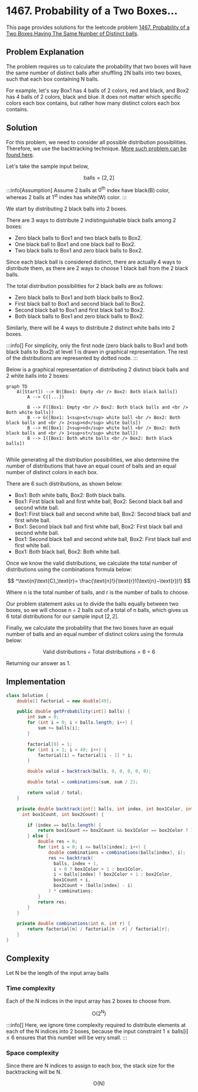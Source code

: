 
# 1467. Probability of a Two Boxes...

This page provides solutions for the leetcode problem [1467. Probability of a Two Boxes Having The Same Number of Distinct balls](https://leetcode.com/problems/probability-of-a-two-boxes-having-the-same-number-of-distinct-balls/description/).

## Problem Explanation

The problem requires us to calculate the probability that two boxes will have the same number of distinct balls after shuffling $2\text{N}$ balls into two boxes, such that each box containing $\text{N}$ balls.

For example, let's say Box1 has $4$ balls of $2$ colors, red and black, and Box2 has $4$ balls of $2$ colors, black and blue. It does not matter which specific colors each box contains, but rather how many distinct colors each box contains.


## Solution

For this problem, we need to consider all possible distribution possibilities. Therefore, we use the backtracking technique. [More such problem can be found here](/data-structures-and-algorithms/backtracking).


Let's take the sample input below,

$$
\text{balls} = [2,2]
$$

:::info[Assumption]
Assume $2$ balls at $0^{\text{th}}$ index have black(B) color, whereas $2$ balls at $1^{\text{st}}$ index has white(W) color. 
:::

We start by distributing $2$ black balls into $2$ boxes. 

There are $3$ ways to distribute $2$ indistinguishable black balls among $2$ boxes: 

- Zero black balls to Box$1$ and two black balls to Box$2$.
- One black ball to Box$1$ and one black ball to Box$2$.
- Two black balls to Box$1$ and zero black balls to Box$2$.


Since each black ball is considered distinct, there are actually $4$ ways to distribute them, as there are $2$ ways to choose $1$ black ball from the $2$ black balls. 

The total distribution possibilities for $2$ black balls are as follows:

- Zero black balls to Box$1$ and both black balls to Box$2$.
- First black ball to Box$1$ and second black ball to Box$2$.
- Second black ball to Box$1$ and first black ball to Box$2$.
- Both black balls to Box$1$ and zero black balls to Box$2$.

Similarly, there will be $4$ ways to distribute $2$ distinct white balls into $2$ boxes. 


:::info[]
For simplicity, only the first node (zero black balls to Box$1$ and both black balls to Box$2$) at level $1$ is drawn in graphical representation. The rest of the distributions are represented by dotted node.
:::

Below is a graphical representation of distributing $2$ distinct black balls and $2$ white balls into $2$ boxes: 

<div style={{textAlign:"center"}}>

```mermaid
graph TD
    A([Start]) --> B([Box1: Empty <br /> Box2: Both black balls])
		A --> C([...])

		B --> F([Box1: Empty <br /> Box2: Both black balls and <br /> Both white balls])
		B --> G([Box1: 1<sup>st</sup> white ball <br /> Box2: Both black balls and <br /> 2<sup>nd</sup> white balls])
		B --> H([Box1: 2<sup>nd</sup> white ball <br /> Box2: Both black balls and <br /> 1<sup>st</sup> white ball])
		B --> I([Box1: Both white balls <br /> Box2: Both black balls])
		
``` 
</div>

While generating all the distribution possibilities, we also determine the number of distributions that have an equal count of balls and an equal number of distinct colors in each box.

There are $6$ such distributions, as shown below:

- Box$1$: Both white balls, Box$2$: Both black balls.
- Box$1$: First black ball and first white ball, Box$2$: Second black ball and second white ball.
- Box$1$: First black ball and second white ball, Box$2$: Second black ball and first white ball.
- Box$1$: Second black ball and first white ball, Box$2$: First black ball and second white ball.
- Box$1$: Second black ball and second white ball, Box$2$: First black ball and first white ball.
- Box$1$: Both black ball, Box$2$: Both white ball.

Once we know the valid distributions, we calculate the total number of distributions using the combinations formula below:

$$
^\text{n}\text{C}_\text{r}= \frac{\text{n}!}{\text{r}!(\text{n}−\text{r})!}
$$

Where $\text{n}$ is the total number of balls, and $\text{r}$ is the number of balls to choose. 

Our problem statement asks us to divide the balls equally between two boxes, so we will choose $\text{n} \div 2$ balls out of a total of $\text{n}$ balls, which gives us $6$ total distributions for our sample input $[2, 2]$.

Finally, we calculate the probability that the two boxes have an equal number of balls and an equal number of distinct colors using the formula below:

$$
\text{Valid distributions} \div \text{Total distributions} = 6 \ \div \  6
$$

Returning our answer as $1$.


## Implementation

<Tabs>
  <TabItem value="Java" label="Java" default>

```java
class Solution {
    double[] factorial = new double[49]; 

    public double getProbability(int[] balls) {
        int sum = 0;
        for (int i = 0; i < balls.length; i++) {
            sum += balls[i];
        }

        factorial[0] = 1;
        for (int i = 1; i < 49; i++) {
            factorial[i] = factorial[i - 1] * i;
        }

        double valid = backtrack(balls, 0, 0, 0, 0, 0); 

        double total = combinations(sum, sum / 2); 

        return valid / total; 
    }

    private double backtrack(int[] balls, int index, int box1Color, int box2Color,
      int box1Count, int box2Count) {

        if (index == balls.length) {
            return box1Count == box2Count && box1Color == box2Color ? 1 : 0;
        } else {
            double res = 0;
            for (int i = 0; i <= balls[index]; i++) {
                double combinations = combinations(balls[index], i);
                res += backtrack(
                  balls, index + 1,
                  i > 0 ? box1Color + 1 : box1Color,
                  i < balls[index] ? box2Color + 1 : box2Color,
                  box1Count + i,
                  box2Count + (balls[index] - i)
                ) * combinations;
            }
            return res;
        }
    }

    private double combinations(int n, int r) {
        return factorial[n] / factorial[n - r] / factorial[r];
    }
}
```
</TabItem>
</Tabs>

## Complexity

Let $\text{N}$ be the length of the input array $\text{balls}$

### Time complexity 

Each of the $\text{N}$ indices in the input array has $2$ boxes to choose from. 

$$
\text{O}(2 ^ \text{N})
$$


:::info[]
Here, we ignore time complexity required to distribute elements at each of the $\text{N}$ indices into $2$ boxes, because the input constraint $1 \leq \text{balls}[\text{i}] \leq 6$ ensures that this number will be very small.
:::

### Space complexity

Since there are $\text{N}$ indices to assign to each box, the stack size for the backtracking will be $\text{N}$.

$$
\text{O}(\text{N})
$$

